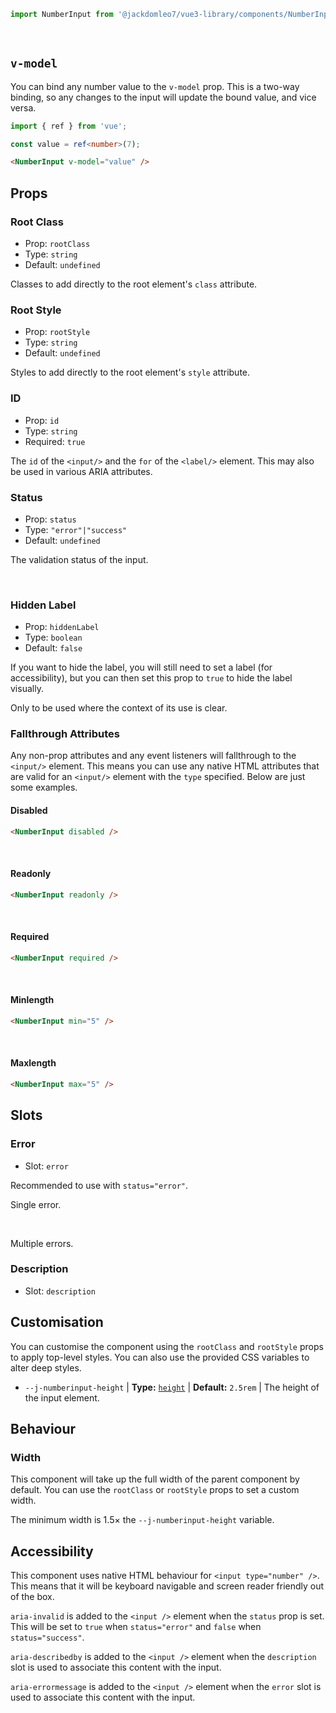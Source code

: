 
<Meta title="Components/NumberInput" of={NumberInputStories} />

<Title>NumberInput</Title>

```ts
import NumberInput from '@jackdomleo7/vue3-library/components/NumberInput/NumberInput.vue';
```

<Story of={NumberInputStories.Default} />
<br/>

## `v-model`

You can bind any number value to the `v-model` prop. This is a two-way binding, so any changes to the input will update the bound value, and vice versa.

```ts
import { ref } from 'vue';

const value = ref<number>(7);
```

```html
<NumberInput v-model="value" />
```

## Props

### Root Class

- Prop: `rootClass`
- Type: `string`
- Default: `undefined`

Classes to add directly to the root element's `class` attribute.

### Root Style

- Prop: `rootStyle`
- Type: `string`
- Default: `undefined`

Styles to add directly to the root element's `style` attribute.

### ID

- Prop: `id`
- Type: `string`
- Required: `true`

The `id` of the `<input/>` and the `for` of the `<label/>` element. This may also be used in various ARIA attributes.

### Status

- Prop: `status`
- Type: `"error"|"success"`
- Default: `undefined`

The validation status of the input.

<Story of={NumberInputStories.StatusSuccess} />
<br/>
<Story of={NumberInputStories.StatusError} />

### Hidden Label

- Prop: `hiddenLabel`
- Type: `boolean`
- Default: `false`

If you want to hide the label, you will still need to set a label (for accessibility), but you can then set this prop to `true` to hide the label visually.

Only to be used where the context of its use is clear.

<Story of={NumberInputStories.HiddenLabel} />

### Fallthrough Attributes

Any non-prop attributes and any event listeners will fallthrough to the `<input/>` element. This means you can use any native HTML attributes that are valid for an `<input/>` element with the `type` specified. Below are just some examples.

#### Disabled

```html
<NumberInput disabled />
```

<Story of={NumberInputStories.Disabled} />
<br/>

#### Readonly

```html
<NumberInput readonly />
```

<Story of={NumberInputStories.Readonly} />
<br/>

#### Required

```html
<NumberInput required />
```

<Story of={NumberInputStories.Required} />
<br/>

#### Minlength

```html
<NumberInput min="5" />
```

<Story of={NumberInputStories.Min} />
<br/>

#### Maxlength

```html
<NumberInput max="5" />
```

<Story of={NumberInputStories.Max} />

## Slots

### Error

- Slot: `error`

Recommended to use with `status="error"`.

Single error.

<Story of={NumberInputStories.SingleError} />
<br/>

Multiple errors.

<Story of={NumberInputStories.MultipleErrors} />

### Description

- Slot: `description`

<Story of={NumberInputStories.WithDescription} />

## Customisation

You can customise the component using the `rootClass` and `rootStyle` props to apply top-level styles. You can also use the provided CSS variables to alter deep styles.

- `--j-numberinput-height` | **Type:** [`height`](https://developer.mozilla.org/en-US/docs/Web/CSS/height) | **Default:** `2.5rem` | The height of the input element.

<Story of={NumberInputStories.Custom} />

## Behaviour

### Width

This component will take up the full width of the parent component by default. You can use the `rootClass` or `rootStyle` props to set a custom width.

The minimum width is 1.5&times; the `--j-numberinput-height` variable.

## Accessibility

This component uses native HTML behaviour for `<input type="number" />`. This means that it will be keyboard navigable and screen reader friendly out of the box.

`aria-invalid` is added to the `<input />` element when the `status` prop is set. This will be set to `true` when `status="error"` and `false` when `status="success"`.

`aria-describedby` is added to the `<input />` element when the `description` slot is used to associate this content with the input.

`aria-errormessage` is added to the `<input />` element when the `error` slot is used to associate this content with the input.